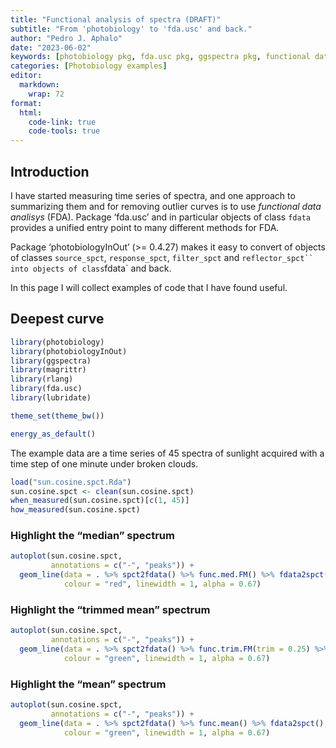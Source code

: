 ```yaml
---
title: "Functional analysis of spectra (DRAFT)"
subtitle: "From 'photobiology' to 'fda.usc' and back."
author: "Pedro J. Aphalo"
date: "2023-06-02"
keywords: [photobiology pkg, fda.usc pkg, ggspectra pkg, functional data analysis]
categories: [Photobiology examples]
editor: 
  markdown: 
    wrap: 72
format:
  html: 
    code-link: true
    code-tools: true
---
```


## Introduction

I have started measuring time series of spectra, and one approach to 
summarizing them and for removing outlier curves is to use _functional
data analisys_ (FDA). Package 'fda.usc' and in particular objects of class
`fdata` provides a unified entry point to many different methods for FDA.

Package 'photobiologyInOut' (>= 0.4.27) makes it easy to convert of objects
of classes `source_spct`, `response_spct`, `filter_spct` and `reflector_spct``
into objects of class `fdata` and back.

In this page I will collect examples of code that I have found useful.

## Deepest curve

```r
library(photobiology)
library(photobiologyInOut)
library(ggspectra)
library(magrittr)
library(rlang)
library(fda.usc)
library(lubridate)

theme_set(theme_bw())

energy_as_default()
```
The example data are a time series of 45 spectra of sunlight acquired with a
time step of one minute under broken clouds.

```r
load("sun.cosine.spct.Rda")
sun.cosine.spct <- clean(sun.cosine.spct)
when_measured(sun.cosine.spct)[c(1, 45)]
how_measured(sun.cosine.spct)
```

### Highlight the "median" spectrum

```r
autoplot(sun.cosine.spct, 
         annotations = c("-", "peaks")) +
  geom_line(data = . %>% spct2fdata() %>% func.med.FM() %>% fdata2spct(),
            colour = "red", linewidth = 1, alpha = 0.67)
```


### Highlight the "trimmed mean" spectrum

```r
autoplot(sun.cosine.spct, 
         annotations = c("-", "peaks")) +
  geom_line(data = . %>% spct2fdata() %>% func.trim.FM(trim = 0.25) %>% fdata2spct(),
            colour = "green", linewidth = 1, alpha = 0.67)
```

### Highlight the "mean" spectrum

```r
autoplot(sun.cosine.spct, 
         annotations = c("-", "peaks")) +
  geom_line(data = . %>% spct2fdata() %>% func.mean() %>% fdata2spct(), # fdata2spct() returns zero rows
            colour = "green", linewidth = 1, alpha = 0.67)
```
